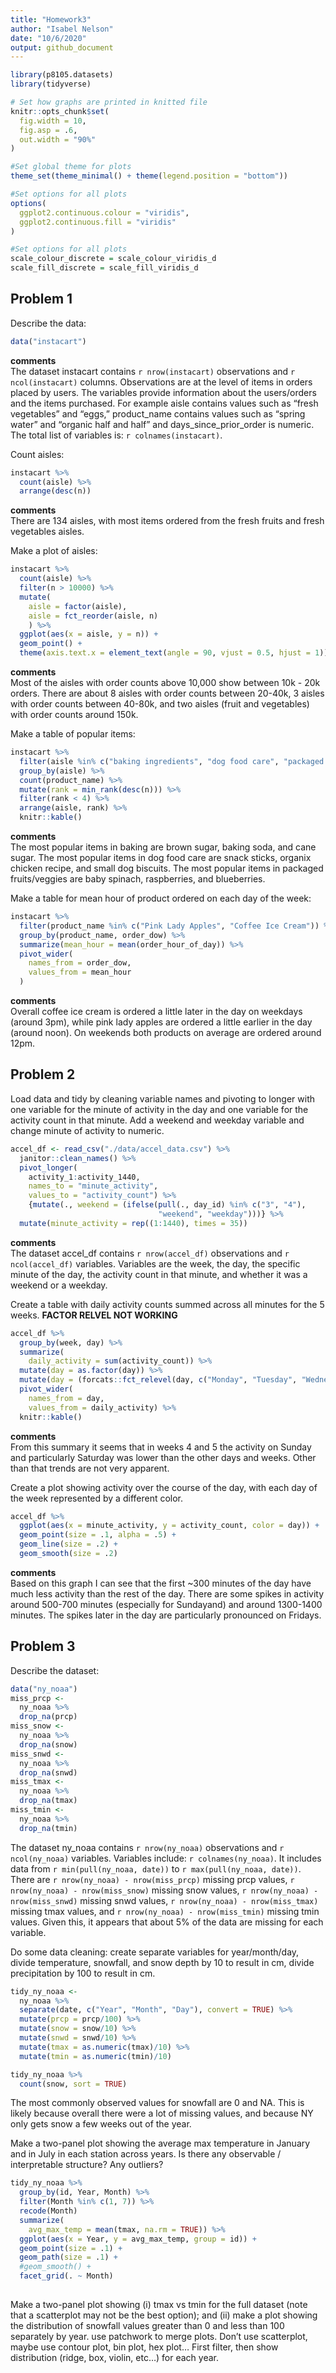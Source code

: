 ```yaml
---
title: "Homework3"
author: "Isabel Nelson"
date: "10/6/2020"
output: github_document
---
```


```r
library(p8105.datasets)
library(tidyverse)

# Set how graphs are printed in knitted file
knitr::opts_chunk$set(
  fig.width = 10,
  fig.asp = .6,
  out.width = "90%"
)

#Set global theme for plots
theme_set(theme_minimal() + theme(legend.position = "bottom"))

#Set options for all plots
options(
  ggplot2.continuous.colour = "viridis",
  ggplot2.continuous.fill = "viridis"
)

#Set options for all plots
scale_colour_discrete = scale_colour_viridis_d
scale_fill_discrete = scale_fill_viridis_d
```

## Problem 1 

Describe the data: 
```r
data("instacart")
```
**comments**  
The dataset instacart contains `r nrow(instacart)` observations and `r ncol(instacart)` columns. Observations are at the level of items in orders placed by users. The variables provide information about the users/orders and the items purchased. For example aisle contains values such as "fresh vegetables" and "eggs," product_name contains values such as "spring water" and "organic half and half" and days_since_prior_order is numeric. The total list of variables is: `r colnames(instacart)`. 

Count aisles: 
```r
instacart %>% 
  count(aisle) %>% 
  arrange(desc(n))
```
**comments**  
There are 134 aisles, with most items ordered from the fresh fruits and fresh vegetables aisles. 

Make a plot of aisles: 
```r
instacart %>% 
  count(aisle) %>% 
  filter(n > 10000) %>% 
  mutate(
    aisle = factor(aisle), 
    aisle = fct_reorder(aisle, n)
    ) %>% 
  ggplot(aes(x = aisle, y = n)) + 
  geom_point() + 
  theme(axis.text.x = element_text(angle = 90, vjust = 0.5, hjust = 1))
```
**comments**  
Most of the aisles with order counts above 10,000 show between 10k - 20k orders. There are about 8 aisles with order counts between 20-40k, 3 aisles with order counts between 40-80k, and two aisles (fruit and vegetables) with order counts around 150k.

Make a table of popular items:
```r
instacart %>% 
  filter(aisle %in% c("baking ingredients", "dog food care", "packaged vegetables fruits")) %>% 
  group_by(aisle) %>% 
  count(product_name) %>% 
  mutate(rank = min_rank(desc(n))) %>% 
  filter(rank < 4) %>% 
  arrange(aisle, rank) %>% 
  knitr::kable()
```
**comments**  
The most popular items in baking are brown sugar, baking soda, and cane sugar. The most popular items in dog food care are snack sticks, organix chicken recipe, and small dog biscuits. The most popular items in packaged fruits/veggies are baby spinach, raspberries, and blueberries. 

Make a table for mean hour of product ordered on each day of the week:
```r
instacart %>% 
  filter(product_name %in% c("Pink Lady Apples", "Coffee Ice Cream")) %>% 
  group_by(product_name, order_dow) %>% 
  summarize(mean_hour = mean(order_hour_of_day)) %>% 
  pivot_wider(
    names_from = order_dow, 
    values_from = mean_hour
  )
```
**comments**  
Overall coffee ice cream is ordered a little later in the day on weekdays (around 3pm), while pink lady apples are ordered a little earlier in the day (around noon). On weekends both products on average are ordered around 12pm. 

## Problem 2

Load data and tidy by cleaning variable names and pivoting to longer with one variable for the minute of activity in the day and one variable for the activity count in that minute. Add a weekend and weekday variable and change minute of activity to numeric. 
```r
accel_df <- read_csv("./data/accel_data.csv") %>% 
  janitor::clean_names() %>% 
  pivot_longer(
    activity_1:activity_1440,
    names_to = "minute_activity", 
    values_to = "activity_count") %>% 
    {mutate(., weekend = (ifelse(pull(., day_id) %in% c("3", "4"), 
                                 "weekend", "weekday")))} %>% 
  mutate(minute_activity = rep((1:1440), times = 35))
```
**comments**  
The dataset accel_df contains `r nrow(accel_df)` observations and `r ncol(accel_df)` variables. Variables are the week, the day, the specific minute of the day, the activity count in that minute, and whether it was a weekend or a weekday. 

Create a table with daily activity counts summed across all minutes for the 5 weeks. 
**FACTOR RELVEL NOT WORKING**
```r
accel_df %>% 
  group_by(week, day) %>% 
  summarize(
    daily_activity = sum(activity_count)) %>% 
  mutate(day = as.factor(day)) %>% 
  mutate(day = (forcats::fct_relevel(day, c("Monday", "Tuesday", "Wednesday", "Thursday", "Friday", "Saturday", "Sunday")))) %>% 
  pivot_wider(
    names_from = day, 
    values_from = daily_activity) %>% 
  knitr::kable()
```
**comments**  
From this summary it seems that in weeks 4 and 5 the activity on Sunday and particularly Saturday was lower than the other days and weeks. Other than that trends are not very apparent. 

Create a plot showing activity over the course of the day, with each day of the week represented by a different color.  
```r
accel_df %>% 
  ggplot(aes(x = minute_activity, y = activity_count, color = day)) + 
  geom_point(size = .1, alpha = .5) +
  geom_line(size = .2) + 
  geom_smooth(size = .2)
```

**comments**  
Based on this graph I can see that the first ~300 minutes of the day have much less activity than the rest of the day. There are some spikes in activity around 500-700 minutes (especially for Sundayand) and around 1300-1400 minutes. The spikes later in the day are particularly pronounced on Fridays.

## Problem 3

Describe the dataset: 
```r
data("ny_noaa")
miss_prcp <-
  ny_noaa %>% 
  drop_na(prcp)
miss_snow <-
  ny_noaa %>% 
  drop_na(snow)
miss_snwd <-
  ny_noaa %>% 
  drop_na(snwd)
miss_tmax <-
  ny_noaa %>% 
  drop_na(tmax)
miss_tmin <-
  ny_noaa %>% 
  drop_na(tmin)
```
The dataset ny_noaa contains `r nrow(ny_noaa)` observations and `r ncol(ny_noaa)` variables. Variables include: `r colnames(ny_noaa)`. It includes data from `r min(pull(ny_noaa, date))` to `r max(pull(ny_noaa, date))`. There are `r nrow(ny_noaa) - nrow(miss_prcp)` missing prcp values, `r nrow(ny_noaa) - nrow(miss_snow)` missing snow values, `r nrow(ny_noaa) - nrow(miss_snwd)` missing snwd values, `r nrow(ny_noaa) - nrow(miss_tmax)` missing tmax values, and `r nrow(ny_noaa) - nrow(miss_tmin)` missing tmin values. Given this, it appears that about 5% of the data are missing for each variable. 

Do some data cleaning: create separate variables for year/month/day, divide temperature, snowfall, and snow depth by 10 to result in cm, divide precipitation by 100 to result in cm. 
```r
tidy_ny_noaa <- 
  ny_noaa %>% 
  separate(date, c("Year", "Month", "Day"), convert = TRUE) %>% 
  mutate(prcp = prcp/100) %>% 
  mutate(snow = snow/10) %>% 
  mutate(snwd = snwd/10) %>% 
  mutate(tmax = as.numeric(tmax)/10) %>% 
  mutate(tmin = as.numeric(tmin)/10) 

tidy_ny_noaa %>% 
  count(snow, sort = TRUE)
```
The most commonly observed values for snowfall are 0 and NA. This is likely because overall there were a lot of missing values, and because NY only gets snow a few weeks out of the year. 

Make a two-panel plot showing the average max temperature in January and in July in each station across years. Is there any observable / interpretable structure? Any outliers? 
```r
tidy_ny_noaa %>% 
  group_by(id, Year, Month) %>% 
  filter(Month %in% c(1, 7)) %>% 
  recode(Month)
  summarize(
    avg_max_temp = mean(tmax, na.rm = TRUE)) %>% 
  ggplot(aes(x = Year, y = avg_max_temp, group = id)) +
  geom_point(size = .1) +
  geom_path(size = .1) +
  #geom_smooth() +
  facet_grid(. ~ Month) 
  
```


Make a two-panel plot showing (i) tmax vs tmin for the full dataset (note that a scatterplot may not be the best option); and (ii) make a plot showing the distribution of snowfall values greater than 0 and less than 100 separately by year.
use patchwork to merge plots. Don't use scatterplot, maybe use contour plot, bin plot, hex plot... 
First filter, then show distribution (ridge, box, violin, etc...) for each year. 
```r

```

